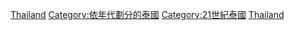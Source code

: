 {{Portal|泰國‎}}

[[Category:2010年代各國|Thailand]]
[[Category:依年代劃分的泰國|Category:依年代劃分的泰國]]
[[Category:21世紀泰國|Category:21世紀泰國]]
[[Category:2010年代亞洲|Thailand]]